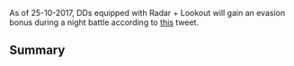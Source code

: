 As of 25-10-2017, DDs equipped with Radar + Lookout will gain an evasion bonus during a night battle according to [https://twitter.com/KanColle_STAFF/status/923121638442352640 this] tweet.

{{Clear}}
==Summary==

{{Clear}}